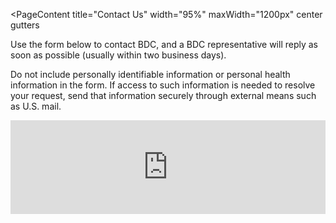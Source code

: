 
<PageContent 
  title="Contact Us"
  width="95%" maxWidth="1200px" center gutters
>
Use the form below to contact BDC, and a BDC representative will reply as soon as possible (usually within two business days). 

Do not include personally identifiable information or personal health information in the form. If access to such information is needed to resolve your request, send that information securely through external means such as U.S. mail.

<iframe
  title="Feedback Form"
  className="freshwidget-embedded-form"
  id="freshwidget-embedded-form"
  src="https://bdcatalyst.freshdesk.com/widgets/feedback_widget/new?&widgetType=embedded&screenshot=No&captcha=yes"
  scrolling="no"
  style={{ height: "2175px", overflow: 'auto' }}
  width="100%"
  frameBorder="0"
></iframe>

</PageContent>
